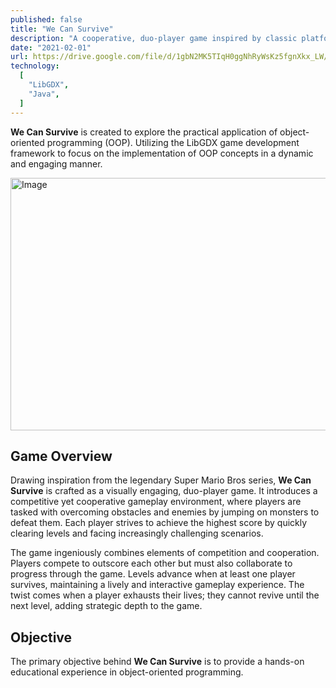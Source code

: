 ```yaml
---
published: false
title: "We Can Survive"
description: "A cooperative, duo-player game inspired by classic platformers."
date: "2021-02-01"
url: https://drive.google.com/file/d/1gbN2MK5TIqH0ggNhRyWsKz5fgnXkx_LW/view?usp=sharing
technology:
  [
    "LibGDX",
    "Java",
  ]
---
```


**We Can Survive** is created to explore the practical application of object-oriented programming (OOP). 
Utilizing the LibGDX game development framework to focus on the implementation of OOP concepts in a dynamic and engaging manner.


<Image src="/we-can-survive-level-1.png" width="718" height="404" alt="Image" />


## Game Overview

Drawing inspiration from the legendary Super Mario Bros series, **We Can Survive** is crafted as a visually engaging, duo-player game. 
It introduces a competitive yet cooperative gameplay environment, where players are tasked with overcoming obstacles and enemies by jumping on monsters to defeat them. 
Each player strives to achieve the highest score by quickly clearing levels and facing increasingly challenging scenarios.

The game ingeniously combines elements of competition and cooperation. Players compete to outscore each other but must also collaborate to progress through the game. 
Levels advance when at least one player survives, maintaining a lively and interactive gameplay experience. The twist comes when a player exhausts their lives; 
they cannot revive until the next level, adding strategic depth to the game.

## Objective

The primary objective behind **We Can Survive** is to provide a hands-on educational experience in object-oriented programming. 
